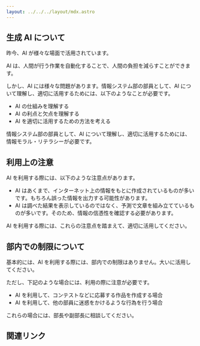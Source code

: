 ```yaml
---
layout: ../../../layout/mdx.astro
---
```




## 生成 AI について

昨今、AI が様々な場面で活用されています。

AI は、人間が行う作業を自動化することで、人間の負担を減らすことができます。

しかし、AI には様々な問題があります。情報システム部の部員として、AI について理解し、適切に活用するためには、以下のようなことが必要です。

- AI の仕組みを理解する
- AI の利点と欠点を理解する
- AI を適切に活用するための方法を考える

情報システム部の部員として、AI について理解し、適切に活用するためには、情報モラル・リテラシーが必要です。

## 利用上の注意

AI を利用する際には、以下のような注意点があります。

- AI はあくまで、インターネット上の情報をもとに作成されているものが多いです。もちろん誤った情報を出力する可能性があります。
- AI は調べた結果を表示しているのではなく、予測で文章を組み立てているものが多いです。そのため、情報の信憑性を確認する必要があります。

AI を利用する際には、これらの注意点を踏まえて、適切に活用してください。

## 部内での制限について

基本的には、AI を利用する際には、部内での制限はありません。大いに活用してください。

ただし、下記のような場合には、利用の際に注意が必要です。

- AI を利用して、コンテストなどに応募する作品を作成する場合
- AI を利用して、他の部員に迷惑をかけるような行為を行う場合

これらの場合には、部長や副部長に相談してください。

## 関連リンク
